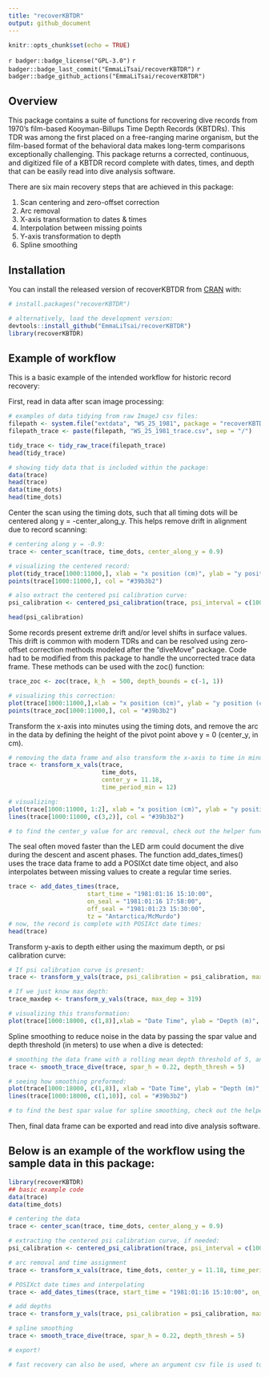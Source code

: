```yaml
---
title: "recoverKBTDR"
output: github_document
---
```


<!-- README.md is generated from README.Rmd. Please edit this file -->

```r
knitr::opts_chunk$set(echo = TRUE)
```

<!-- badges: start -->
`r badger::badge_license("GPL-3.0")`
`r badger::badge_last_commit("EmmaLiTsai/recoverKBTDR")`
`r badger::badge_github_actions("EmmaLiTsai/recoverKBTDR")` 
<!-- [![R-CMD-check](https://github.com/EmmaLiTsai/recoverKBTDR/workflows/R-CMD-check/badge.svg)](https://github.com/EmmaLiTsai/recoverKBTDR/actions) -->
<!-- badges: end -->

## Overview

This package contains a suite of functions for recovering dive records from 1970's film-based Kooyman-Billups Time Depth Records (KBTDRs). This TDR was among the first placed on a free-ranging marine organism, but the film-based format of the behavioral data makes long-term comparisons exceptionally challenging. This package returns a corrected, continuous, and digitized file of a KBTDR record complete with dates, times, and depth that can be easily read into dive analysis software. 

There are six main recovery steps that are achieved in this package: 

1. Scan centering and zero-offset correction 
2. Arc removal 
3. X-axis transformation to dates & times 
4. Interpolation between missing points 
5. Y-axis transformation to depth 
6. Spline smoothing 

## Installation

You can install the released version of recoverKBTDR from [CRAN](https://CRAN.R-project.org) with:

```r
# install.packages("recoverKBTDR")

# alternatively, load the development version: 
devtools::install_github("EmmaLiTsai/recoverKBTDR")
library(recoverKBTDR)
```
## Example of workflow

This is a basic example of the intended workflow for historic record recovery: 

First, read in data after scan image processing:
```r
# examples of data tidying from raw ImageJ csv files: 
filepath <- system.file("extdata", "WS_25_1981", package = "recoverKBTDR")
filepath_trace <- paste(filepath, "WS_25_1981_trace.csv", sep = "/")

tidy_trace <- tidy_raw_trace(filepath_trace)
head(tidy_trace)

# showing tidy data that is included within the package:
data(trace)
head(trace)
data(time_dots)
head(time_dots)
```

Center the scan using the timing dots, such that all timing dots will be centered along  y = -center_along_y. This helps remove drift in alignment due to record scanning:
```r
# centering along y = -0.9: 
trace <- center_scan(trace, time_dots, center_along_y = 0.9)

# visualizing the centered record: 
plot(tidy_trace[1000:11000,], xlab = "x position (cm)", ylab = "y position (cm)", type = "p", main = "Scan Centering") 
points(trace[1000:11000,], col = "#39b3b2")

# also extract the centered psi calibration curve: 
psi_calibration <- centered_psi_calibration(trace, psi_interval = c(100, 200, 400, 600, 800))

head(psi_calibration)
```

Some records present extreme drift and/or level shifts in surface values. This drift is common with modern TDRs and can be resolved using zero-offset correction methods modeled after the "diveMove" package. Code had to be modified from this package to handle the uncorrected trace data frame. These methods can be used with the zoc() function: 
```r
trace_zoc <- zoc(trace, k_h  = 500, depth_bounds = c(-1, 1))

# visualizing this correction: 
plot(trace[1000:11000,],xlab = "x position (cm)", ylab = "y position (cm)", type = "p", main = "ZOC")
points(trace_zoc[1000:11000,], col = "#39b3b2")
```

Transform the x-axis into minutes using the timing dots, and remove the arc in the data by defining the height of the pivot point above y = 0 (center_y, in cm). 
```r
# removing the data frame and also transform the x-axis to time in minutes from the origin. 
trace <- transform_x_vals(trace, 
                          time_dots, 
                          center_y = 11.18,
                          time_period_min = 12)

# visualizing:
plot(trace[1000:11000, 1:2], xlab = "x position (cm)", ylab = "y position (cm)", type = "p", main = "Arc Removal")
lines(trace[1000:11000, c(3,2)], col = "#39b3b2")

# to find the center_y value for arc removal, check out the helper function ?find_center_y() 
```

The seal often moved faster than the LED arm could document the dive during the descent and ascent phases. The function add_dates_times() uses the trace data frame to add a POSIXct date time object, and also interpolates between missing values to create a regular time series. 
```r
trace <- add_dates_times(trace,
                      start_time = "1981:01:16 15:10:00",
                      on_seal = "1981:01:16 17:58:00",
                      off_seal = "1981:01:23 15:30:00", 
                      tz = "Antarctica/McMurdo")
# now, the record is complete with POSIXct date times: 
head(trace)
```

Transform y-axis to depth either using the maximum depth, or psi calibration curve: 
```r
# If psi calibration curve is present:
trace <- transform_y_vals(trace, psi_calibration = psi_calibration, max_psi = 900, max_position = 22.45)

# If we just know max depth:
trace_maxdep <- transform_y_vals(trace, max_dep = 319)

# visualizing this transformation: 
plot(trace[1000:18000, c(1,8)],xlab = "Date Time", ylab = "Depth (m)", type = "l", main = "Depth & Time Transformation")
```

Spline smoothing to reduce noise in the data by passing the spar value and depth threshold (in meters) to use when a dive is detected: 
```r
# smoothing the data frame with a rolling mean depth threshold of 5, and a spar value of 0.22 when a dive is detected: 
trace <- smooth_trace_dive(trace, spar_h = 0.22, depth_thresh = 5)

# seeing how smoothing preformed: 
plot(trace[1000:18000, c(1,8)], xlab = "Date Time", ylab = "Depth (m)", type = "l", main = "Smoothing Transformation", lwd = 3)
lines(trace[1000:18000, c(1,10)], col = "#39b3b2")

# to find the best spar value for spline smoothing, check out the helper function ?find_best_spar() 
```

Then, final data frame can be exported and read into dive analysis software. 

## Below is an example of the workflow using the sample data in this package: 
```r
library(recoverKBTDR)
## basic example code
data(trace) 
data(time_dots)

# centering the data
trace <- center_scan(trace, time_dots, center_along_y = 0.9)

# extracting the centered psi calibration curve, if needed: 
psi_calibration <- centered_psi_calibration(trace, psi_interval = c(100, 200, 400, 600, 800))

# arc removal and time assignment 
trace <- transform_x_vals(trace, time_dots, center_y = 11.18, time_period_min = 12)

# POSIXct date times and interpolating
trace <- add_dates_times(trace, start_time = "1981:01:16 15:10:00", on_seal = "1981:01:16 17:58:00", off_seal = "1981:01:23 15:30:00", tz = "Antarctica/McMurdo")

# add depths
trace <- transform_y_vals(trace, psi_calibration = psi_calibration, max_psi = 900, max_position = 22.45)

# spline smoothing 
trace <- smooth_trace_dive(trace, spar_h = 0.22, depth_thresh = 5)

# export! 

# fast recovery can also be used, where an argument csv file is used to quickly pass arguments to the functions above. For use, check out the ?fast_recovery(filepath)
```
